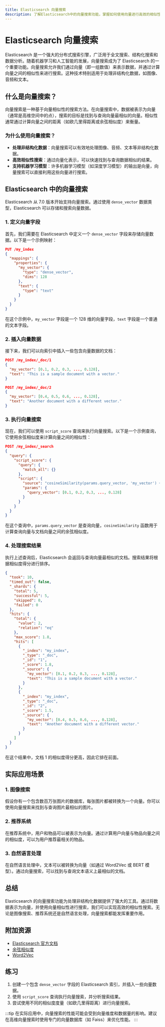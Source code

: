 ```yaml
---
title: Elasticsearch 向量搜索
description: 了解Elasticsearch中的向量搜索功能，掌握如何使用向量进行高效的相似性搜索。
---
```


# Elasticsearch 向量搜索

Elasticsearch 是一个强大的分布式搜索引擎，广泛用于全文搜索、结构化搜索和数据分析。随着机器学习和人工智能的发展，向量搜索成为了 Elasticsearch 的一个重要功能。向量搜索允许我们通过向量（即一组数值）来表示数据，并通过计算向量之间的相似性来进行搜索。这种技术特别适用于处理非结构化数据，如图像、音频和文本。

## 什么是向量搜索？

向量搜索是一种基于向量相似性的搜索方法。在向量搜索中，数据被表示为向量（通常是高维空间中的点），搜索的目标是找到与查询向量最相似的向量。相似性通常通过计算向量之间的距离（如欧几里得距离或余弦相似度）来衡量。

### 为什么使用向量搜索？

- **处理非结构化数据**：向量搜索可以有效地处理图像、音频、文本等非结构化数据。
- **高效相似性搜索**：通过向量化表示，可以快速找到与查询数据相似的结果。
- **支持机器学习模型**：许多机器学习模型（如深度学习模型）的输出是向量，向量搜索可以直接利用这些向量进行搜索。

## Elasticsearch 中的向量搜索

Elasticsearch 从 7.0 版本开始支持向量搜索。通过使用 `dense_vector` 数据类型，Elasticsearch 可以存储和搜索向量数据。

### 1. 定义向量字段

首先，我们需要在 Elasticsearch 中定义一个 `dense_vector` 字段来存储向量数据。以下是一个示例映射：

```json
PUT /my_index
{
  "mappings": {
    "properties": {
      "my_vector": {
        "type": "dense_vector",
        "dims": 128
      },
      "text": {
        "type": "text"
      }
    }
  }
}
```

在这个示例中，`my_vector` 字段是一个 128 维的向量字段，`text` 字段是一个普通的文本字段。

### 2. 插入向量数据

接下来，我们可以向索引中插入一些包含向量数据的文档：

```json
POST /my_index/_doc/1
{
  "my_vector": [0.1, 0.2, 0.3, ..., 0.128],
  "text": "This is a sample document with a vector."
}

POST /my_index/_doc/2
{
  "my_vector": [0.4, 0.5, 0.6, ..., 0.128],
  "text": "Another document with a different vector."
}
```

### 3. 执行向量搜索

现在，我们可以使用 `script_score` 查询来执行向量搜索。以下是一个示例查询，它使用余弦相似度来计算向量之间的相似性：

```json
POST /my_index/_search
{
  "query": {
    "script_score": {
      "query": {
        "match_all": {}
      },
      "script": {
        "source": "cosineSimilarity(params.query_vector, 'my_vector') + 1.0",
        "params": {
          "query_vector": [0.1, 0.2, 0.3, ..., 0.128]
        }
      }
    }
  }
}
```

在这个查询中，`params.query_vector` 是查询向量，`cosineSimilarity` 函数用于计算查询向量与文档向量之间的余弦相似度。

### 4. 处理搜索结果

执行上述查询后，Elasticsearch 会返回与查询向量最相似的文档。搜索结果将根据相似度得分进行排序。

```json
{
  "took": 10,
  "timed_out": false,
  "_shards": {
    "total": 5,
    "successful": 5,
    "skipped": 0,
    "failed": 0
  },
  "hits": {
    "total": {
      "value": 2,
      "relation": "eq"
    },
    "max_score": 1.8,
    "hits": [
      {
        "_index": "my_index",
        "_type": "_doc",
        "_id": "1",
        "_score": 1.8,
        "_source": {
          "my_vector": [0.1, 0.2, 0.3, ..., 0.128],
          "text": "This is a sample document with a vector."
        }
      },
      {
        "_index": "my_index",
        "_type": "_doc",
        "_id": "2",
        "_score": 1.5,
        "_source": {
          "my_vector": [0.4, 0.5, 0.6, ..., 0.128],
          "text": "Another document with a different vector."
        }
      }
    ]
  }
}
```

在这个结果中，文档 1 的相似度得分更高，因此它排在前面。

## 实际应用场景

### 1. 图像搜索

假设你有一个包含数百万张图片的数据库，每张图片都被转换为一个向量。你可以使用向量搜索来找到与查询图片最相似的图片。

### 2. 推荐系统

在推荐系统中，用户和物品可以被表示为向量。通过计算用户向量与物品向量之间的相似度，可以为用户推荐最相关的物品。

### 3. 自然语言处理

在自然语言处理中，文本可以被转换为向量（如通过 Word2Vec 或 BERT 模型）。通过向量搜索，可以找到与查询文本语义上最相似的文档。

## 总结

Elasticsearch 的向量搜索功能为处理非结构化数据提供了强大的工具。通过将数据表示为向量，并使用向量相似性进行搜索，我们可以实现高效的相似性搜索。无论是图像搜索、推荐系统还是自然语言处理，向量搜索都能发挥重要作用。

## 附加资源

- [Elasticsearch 官方文档](https://www.elastic.co/guide/en/elasticsearch/reference/current/vector-search.html)
- [余弦相似度](https://en.wikipedia.org/wiki/Cosine_similarity)
- [Word2Vec](https://en.wikipedia.org/wiki/Word2vec)

## 练习

1. 创建一个包含 `dense_vector` 字段的 Elasticsearch 索引，并插入一些向量数据。
2. 使用 `script_score` 查询执行向量搜索，并分析搜索结果。
3. 尝试使用不同的相似度度量（如欧几里得距离）进行向量搜索。

:::tip
在实际应用中，向量搜索的性能可能会受到向量维度和数据量的影响。建议在高维向量搜索时使用专门的向量数据库（如 Faiss）来优化性能。
:::